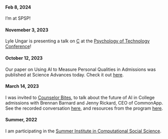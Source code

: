 #### Feb 8, 2024
I'm at SPSP!

#### Novemeber 3, 2023
Lyle Ungar is presenting a talk on [C](https://docs.google.com/presentation/d/1uBJ-QEi5HdSsGPWpj4m39iUbypWwS1dt/edit#slide=id.p1) at the [Psychology of Technology Conference](https://www.psychoftech.org/2023-conference#:~:text=The%20USC%20Marshall's%20Neely%20Center,sponsored%20by%20the%20University%20of)!

#### October 12, 2023
Our paper on Using AI to Measure Personal Qualities in Admissions was published at Science Advances today. Check it out [here](https://www.science.org/doi/10.1126/sciadv.adg9405).

#### March 14, 2023
I was invited to [Counselor Bites](https://www.collegeguidancenetwork.com), to talk about the future of AI in College admissions with Brennan Barnard and Jenny Rickard, CEO of CommonApp. See the recorded conversation [here](https://www.library.collegeguidancenetwork.com/library/resources/video/ccb7e7c4-b0bf-4981-b6cb-2ec2cfb371df), and resources from the program [here](https://www.library.collegeguidancenetwork.com/library/resources/pdf/e7068264-df60-4d9b-a302-2e418cbe32b9).

#### Summer, 2022
I am participating in the [Summer Institute in Computational Social Science](https://sicss.io).